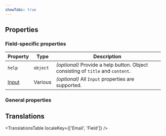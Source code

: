 ```yaml
---
showTabs: true
---
```



## Properties

### Field-specific properties

| Property                                    | Type     | Description                                                                     |
| ------------------------------------------- | -------- | ------------------------------------------------------------------------------- |
| `help`                                      | `object` | _(optional)_ Provide a help button. Object consisting of `title` and `content`. |
| [Input](/uilib/components/input/properties) | Various  | _(optional)_ All `Input` properties are supported.                              |

### General properties

<PropertiesTable props={FieldProperties} />

## Translations

<TranslationsTable localeKey={['Email', 'Field']} />
